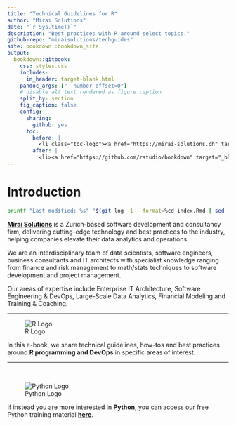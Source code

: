 ```yaml
--- 
title: "Technical Guidelines for R"
author: "Mirai Solutions"
date: "`r Sys.time()`"
description: "Best practices with R around select topics."
github-repo: "miraisolutions/techguides"
site: bookdown::bookdown_site
output:
  bookdown::gitbook:
    css: styles.css
    includes:
      in_header: target-blank.html
    pandoc_args: ["--number-offset=0"]
    # disable alt text rendered as figure caption
    split_by: section
    fig_caption: false
    config:
      sharing:
        github: yes
      toc:
        before: |
          <li class="toc-logo"><a href="https://mirai-solutions.ch" target="_blank"><img src="mirai.png" alt="Mirai"></a></li>
        after: |
          <li><a href="https://github.com/rstudio/bookdown" target="_blank">Published with bookdown</a></li>
---
```


# Introduction {-}

```bash
printf "Last modified: %s" "$(git log -1 --format=%cd index.Rmd | sed 's/^[^ ]* //;s/ [^ ]*$//')"
```

[**Mirai Solutions**](https://mirai-solutions.ch/) is a Zurich-based software development and consultancy firm, delivering cutting-edge technology and best practices to the industry, helping companies elevate their data analytics and operations.

We are an interdisciplinary team of data scientists, software engineers, business consultants and IT architects with specialist knowledge ranging from finance and risk management to math/stats techniques to software development and project management.

Our areas of expertise include Enterprise IT Architecture, Software Engineering & DevOps, Large-Scale Data Analytics, Financial Modeling and Training & Coaching.

---

![R Logo](Rlogo.png)

In this e-book, we share technical guidelines, how-tos and best practices around **R programming and DevOps** in specific areas of interest.

---

&nbsp;

![Python Logo](python-logo-only.png)

If instead you are more interested in **Python**, you can access our free Python training material [**here**](https://mirai-solutions.ch/py-techguides).
